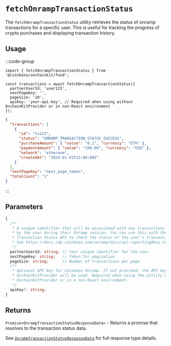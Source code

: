 # `fetchOnrampTransactionStatus`

The `fetchOnrampTransactionStatus` utility retrieves the status of onramp transactions for a specific user. This is useful for tracking the progress of crypto purchases and displaying transaction history.

## Usage

:::code-group

```tsx twoslash [code]
import { fetchOnrampTransactionStatus } from '@coinbase/onchainkit/fund';

const transactions = await fetchOnrampTransactionStatus({
  partnerUserId: 'user123',
  nextPageKey: '',
  pageSize: '10',
  apiKey: 'your-api-key', // Required when using without OnchainKitProvider or in non-React environment
});
```

```json [return value]
{
  "transactions": [
    {
      "id": "tx123",
      "status": "ONRAMP_TRANSACTION_STATUS_SUCCESS",
      "purchaseAmount": { "value": "0.1", "currency": "ETH" },
      "paymentAmount": { "value": "200.00", "currency": "USD" },
      "network": "ethereum",
      "createdAt": "2024-01-01T12:00:00Z"
    }
  ],
  "nextPageKey": "next_page_token",
  "totalCount": "1"
}
```

:::

## Parameters

```typescript
{
  /**
   * A unique identifier that will be associated with any transactions created
   * by the user during their Onramp session. You can use this with the
   * Transaction Status API to check the status of the user's transaction.
   * See https://docs.cdp.coinbase.com/onramp/docs/api-reporting#buy-transaction-status
   */
  partnerUserId: string; // Your unique identifier for the user
  nextPageKey: string;   // Token for pagination
  pageSize: string;      // Number of transactions per page
  /**
   * Optional API key for Coinbase Onramp. If not provided, the API key from
   * OnchainKitProvider will be used. Required when using the utility without
   * OnchainKitProvider or in a non-React environment.
   */
  apiKey?: string;
}
```

## Returns

`Promise<OnrampTransactionStatusResponseData>` - Returns a promise that resolves to the transaction status data.

See [`OnrampTransactionStatusResponseData`](/builderkits/onchainkit/fund/types#onramptransactionstatusresponsedata) for full response type details.
